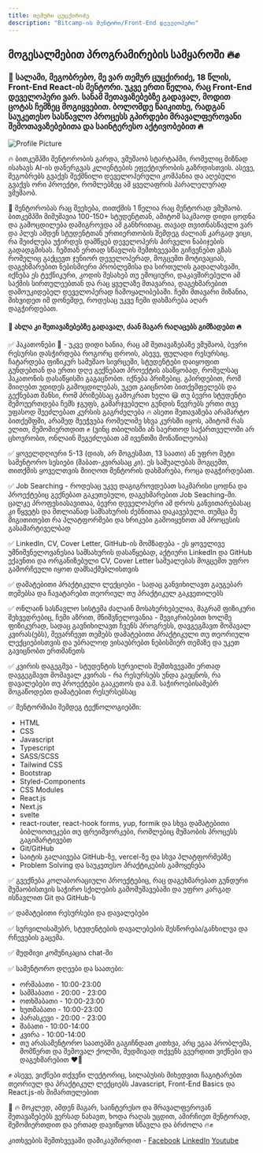 ```yaml
---
title: თემური ცუცქირიძე
description: "Bitcamp-ის მენტორი/Front-End დეველოპერი"
---
```


## მოგესალმებით პროგრამირების სამყაროში 🔥✊

### 👋 სალამი, მეგობრებო, მე ვარ თემურ ცუცქირიძე, 18 წლის, Front-End React-ის მენტორი. უკვე ერთი წელია, რაც Front-End დეველოპერი ვარ. სანამ შეთავაზებებზე გადავალ, მოდით ცოტას ჩემზეც მოგიყვებით. ბოლომდე წაიკითხე, რადგან საუკეთესო სასწავლო პროცესს გპირდები მრავალფეროვანი შემოთავაზებებითა და საინტერესო აქტივობებით 🔥

![Profile Picture](/images/mentors/temuri-tsutskiridze.jpg)

🔥 ბითკემპში მენტორობის გარდა, ვმუშაობ სტარტაპში, რომელიც მიზნად ისახავს AI-ის დანერგვას კლიენტების ეფექტიურობის გაზრდისთვის. ასევე, მეგობრებს გვაქვს შექმნილი დეველოპერული კომპანია და აღებული გვაქვს ორი პროექტი, რომლებზეც ამ ყველაფრის პარალელურად ვმუშაობ.

🚀 მენტორობას რაც შეეხება, თითქმის 1 წელია რაც მენტორად ვმუშაობ. ბითკემპში მიმუშავია 100-150+ სტუდენტთან, ამიტომ საკმაოდ დიდი ცოდნა და გამოცდილება დამიგროვდა ამ განხრითაც. თავად თვითნასწავლი ვარ და პლუს ამდენ სტუდენტთან ურთიერთობის შემდეგ ძალიან კარგად ვიცი, რა შეიძლება უჭირდეს დამწყებ დეველოპერს პირველი ნაბიჯების გადადგმისას. ჩემთან ერთად სწავლის შემთხვევაში გიჩვენებთ გზას რომელიც გაქცევთ ჯუნიორ დეველოპერად, მოგცემთ მოტივაციას, დაგეხმარებით ნებისმიერი პრობლემისა და სირთულის გადალახვაში, იქნება ეს ტექნიკური, კოდის შესახებ თუ ემოციური, დაკავშირებული ამ საქმის სირთულეებთან და რაც ყველაზე მთავარია, დაგეხმარებით დამოუკიდებელ დეველოპერად ჩამოყალიბებაში. ჩემი მთავარი მიზანია, მიხვიდეთ იმ დონემდე, როდესაც უკვე ჩემი დახმარება აღარ დაგჭირდებათ.

#### 💪 ახლა კი შეთავაზებებზე გადავალ, ძაან მაგარ რაღაცებს გიმზადებთ 🔥

✅ ჰაკათონები 🚀 - უკვე დიდი ხანია, რაც ამ შეთავაზებაზე ვმუშაობ, ბევრი რესურსი დასჭირდება როგორც დროის, ასევე, ფულადი რესურსიც. ჩატარდება ფიზიკურ სამუშაო სივრცეში, სტუდენტები დაიყოფით გუნდებთან და ერთი დღე გექნებათ პროექტის ასაწყობად, რომელსაც ჰაკათონის დასაწყისში გაგაცნობთ. იქნება პრიზებიც. გპირდებით, რომ მიიღებთ უდიდეს გამოცდილებას, უკეთ გაიცნობთ ბითქემფელებს და გექნებათ შანსი, რომ პრიზებსაც გამოკრათ ხელი 😃 თუ ბევრი სტუდენტი შემოუერთდება ჩემს ჯგუფს, გამარჯვებული გუნდის წევრებს ერთი თვე უფასოდ შეეძლებათ კურსის გაგრძელება 🔥 ასეთი შეთავაზება არამარტო ბითქემფში, არამედ მეეჭვება რომელიმე სხვა კურსში იყოს, ამიტომ რას ელით, შემომიერთდით ✊ (ვინც თბილისში ან საერთოდ საქართველოში არ ცხოვრობთ, ონლაინ შეგეძლებათ ამ ივენთში მონაწილეობა)

✅ ყოველდღიური 5-13 (დიახ, არ მოგესმათ, 13 საათი) ან უფრო მეტი სამენტორო სესიები (შაბათ-კვირასაც კი). ეს საშუალებას მოგცემთ, თითქმის ყოველთვის მიიღოთ მენტორის დახმარება, როცა დაგჭირდებათ.

✅ Job Searching - როდესაც უკვე დაგიგროვდებათ საკმარისი ცოდნა და პროექტებიც გექნებათ გაკეთებული, დაგეხმარებით Job Seaching-ში. ცალკე პროფესიასავითაა, ბევრი დეველოპერი ამ დროს განვითარებასაც კი წყვეტს და მთლიანად სამსახურის ძებნითაა დაკავებული. თუმცა მე მიგითითებთ რა პლატფორმები და ხრიკები გამოიყენოთ ამ პროცესის გასამარტიველბად

✅ LinkedIn, CV, Cover Letter, GitHub-ის მომზადება - ეს ყოველივე უმნიშვნელოვანესია სამსახურის დასაწყებად, აქტიური LinkedIn და GitHub ექაუნთი და ორგანიზებული CV, Cover Letter საშუალებას მოგცემთ უფრო გამორჩეული იყოთ დამსაქმებლისთვის

✅ დამატებითი პრაქტიკული ლექციები - სადაც განვიხილავთ გაუგებარ თემებსა და ჩავატარებთ თეორიულ თუ პრაქტიკულ გაკვეთილებს

✅ ონლაინ სასწავლო სისტემა ძალაინ მოსახერხებელია, მაგრამ ფიზიკური შეხვედრებიც, ჩემი აზრით, მნიშვნელოვანია - შევიკრიბებით ხოლმე ფიზიკურად, სადაც გავნიხილავთ ჩვენს პროგრესს, დავგეგმავთ მომავალ კვირას(ებს), შევარჩევთ თემებს დამატებითი პრაქტიკული თუ თეორიული ლექციებისთვის და უბრალოდ ვისაუბრებთ ნებისმიერ თემაზე და უკეთ გავიცნობთ ერთმანეთს

✅ კვირის დაგეგმვა - სტუდენტის სურვილის შემთხვევაში ერთად დავგეგმავთ მომავალ კვირას - რა რესურსებს უნდა გაეცნოს, რა დავალებები თუ პროექტები გააკეთოს და ა.შ. საჭიროებისამებრ მოგაწოდებთ დამატებით რესურსებსაც

✅ მენტორშიპი შემდეგ ტექნოლოგიებში:

- HTML
- CSS
- Javascript
- Typescript
- SASS/SCSS
- Tailwind CSS
- Bootstrap
- Styled-Components
- CSS Modules
- React.js
- Next.js
- svelte
- react-router, react-hook forms, yup, formik და სხვა დამატებითი ბიბლიოთეკები თუ ფრეიმვორკები, რომლებიც მუშაობის პროცესს გაგიმარტივებთ
- Git/GitHub
- საიტის გალაივება GitHub-ზე, vercel-ზე და სხვა პლატფორმებზე
- Problem Solving და საუკეთესო პრაქტიკების გამოყენება

✅ გვექნება კოლაბორაციული პროექტებიც, რაც დაგეხმარებათ გუნდური მუშაობისთვის საჭირო სქილების გამომუშავებაში და უფრო კარგად ისწავლით Git და GitHub-ს

✅ დამატებითი რესურსები და დავალებები

✅ სურვილისამებრ, სტუდენტების დავალებების შესწორება/განხილვა და რჩევების გაცემა.

✅ მუდმივი კომუნიკაცია chat-ში

✅ სამენტორო დღეები და საათები:

- ორშაბათი - 10:00-23:00
- სამშაბათი - 20:00 - 23:00
- ოთხშაბათი - 10:00-23:00
- ხუთშაბათი - 10:00-23:00
- პარასკევი - 20:00 - 23:00
- შაბათი - 10:00-14:00
- კვირა - 10:00-14:00
- თუ არასამენტორო საათებში გაგიჩნდათ კითხვა, არც ეგაა პრობლემა, მომწერთ და შემოვალ ქოლში, მუდმივად თქვენს გვერდით ვიქნები და დაგეხმარებით ❤️‍🔥

✊ ასევე, ვიქნები თქვენი ლექტორიც, სილაბუსის მიხედვით ჩაგიტარებთ თეორიულ და პრაქტიკულ ლექციებს Javascript, Front-End Basics და React.js-ის მიმართულებით

🚀 🔥 მოკლედ, ამდენ მაგარ, საინტერესო და მრავალფეროვან შეთავაზებებს ვერსად ნახავთ, ხოდა რაღას უცდით, ამირჩიეთ მენტორად, შემომიერთდით და ერთად დავიწყოთ სწავლა და ბრძოლა 🔥✊

კითხვების შემთხვევაში დამიკავშირდით - [Facebook](https://www.facebook.com/temuri.tsutskiridze.7)
[LinkedIn](https://www.linkedin.com/in/temuri-tsutskiridze-280935254/)
[Youtube](https://www.youtube.com/@TemuriTsutskiridze)
